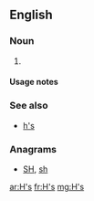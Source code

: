 ==English==

===Noun===
{{head|en|plural}}

# {{plural of|H|lang=en}}

====Usage notes====
{{U:en:plurals of letters}}

===See also===
* [[h's]]

===Anagrams===
* [[SH#English|SH]], [[sh#English|sh]]

[[ar:H's]]
[[fr:H's]]
[[mg:H's]]